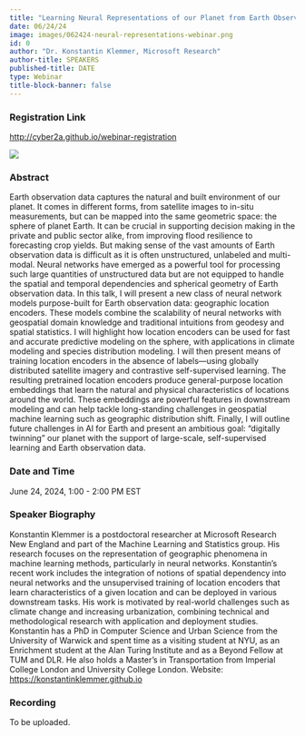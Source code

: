 ```yaml
---
title: "Learning Neural Representations of our Planet from Earth Observation Data"
date: 06/24/24
image: images/062424-neural-representations-webinar.png
id: 0
author: "Dr. Konstantin Klemmer, Microsoft Research"
author-title: SPEAKERS
published-title: DATE
type: Webinar
title-block-banner: false
---
```


### Registration Link

[http://cyber2a.github.io/webinar-registration](http://cyber2a.github.io/webinar-registration)

![](images/062424-neural-representations-webinar.png)

### Abstract

Earth observation data captures the natural and built environment of our planet. It comes in different forms, from satellite images to in-situ measurements, but can be mapped into the same geometric space: the sphere of planet Earth. It can be crucial in supporting decision making in the private and public sector alike, from improving flood resilience to forecasting crop yields. But making sense of the vast amounts of Earth observation data is difficult as it is often unstructured, unlabeled and multi-modal. Neural networks have emerged as a powerful tool for processing such large quantities of unstructured data but are not equipped to handle the spatial and temporal dependencies and spherical geometry of Earth observation data. In this talk, I will present a new class of neural network models purpose-built for Earth observation data: geographic location encoders. These models combine the scalability of neural networks with geospatial domain knowledge and traditional intuitions from geodesy and spatial statistics. I will highlight how location encoders can be used for fast and accurate predictive modeling on the sphere, with applications in climate modeling and species distribution modeling. I will then present means of training location encoders in the absence of labels—using globally distributed satellite imagery and contrastive self-supervised learning. The resulting pretrained location encoders produce general-purpose location embeddings that learn the natural and physical characteristics of locations around the world. These embeddings are powerful features in downstream modeling and can help tackle long-standing challenges in geospatial machine learning such as geographic distribution shift. Finally, I will outline future challenges in AI for Earth and present an ambitious goal: "digitally twinning" our planet with the support of large-scale, self-supervised learning and Earth observation data.

### Date and Time
June 24, 2024, 1:00 - 2:00 PM EST

### Speaker Biography

Konstantin Klemmer is a postdoctoral researcher at Microsoft Research New England and part of the Machine Learning and Statistics group. His research focuses on the representation of geographic phenomena in machine learning methods, particularly in neural networks. Konstantin's recent work includes the integration of notions of spatial dependency into neural networks and the unsupervised training of location encoders that learn characteristics of a given location and can be deployed in various downstream tasks. His work is motivated by real-world challenges such as climate change and increasing urbanization, combining technical and methodological research with application and deployment studies. Konstantin has a PhD in Computer Science and Urban Science from the University of Warwick and spent time as a visiting student at NYU, as an Enrichment student at the Alan Turing Institute and as a Beyond Fellow at TUM and DLR. He also holds a Master's in Transportation from Imperial College London and University College London. Website: [https://konstantinklemmer.github.io](https://konstantinklemmer.github.io)

### Recording

To be uploaded. 

